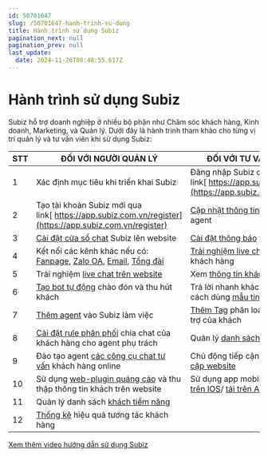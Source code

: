 ```yaml
---
id: 50701647
slug: /50701647-hanh-trinh-su-dung
title: Hành trình sử dụng Subiz
pagination_next: null
pagination_prev: null
last_update:
  date: 2024-11-26T08:48:55.617Z
---
```


# Hành trình sử dụng Subiz


Subiz hỗ trợ doanh nghiệp ở nhiều bộ phận như Chăm sóc khách hàng, Kinh doanh, Marketing, và Quản lý. Dưới đây là hành trình tham khảo cho từng vị trí quản lý và tư vấn viên khi sử dụng Subiz:



|**STT**|**ĐỐI VỚI NGƯỜI QUẢN LÝ**|**ĐỐI VỚI TƯ VẤN VIÊN**|
|--|--|--|
|1|Xác định mục tiêu khi triển khai Subiz|Đăng nhập Subiz qua link[ https://app.subiz.com.vn/](https://app.subiz.com.vn/)|
|2|Tạo tài khoản Subiz mới qua link[ https://app.subiz.com.vn/register](https://app.subiz.com.vn/register)|[Cập nhật thông tin](https://app.subiz.com.vn/profile/) cá nhân agent|
|3|[Cài đặt cửa sổ chat](https://subiz.com.vn/docs/1583390769-ket-noi-website) Subiz lên website|[Cài đặt thông báo](https://app.subiz.com.vn/profile/setting-notification) tin nhắn mới|
|4|Kết nối các kênh khác nếu có: [Fanpage](https://subiz.com.vn/docs/1139647591-ket-noi-fanpage), [Zalo OA](https://subiz.com.vn/docs/297964546-ket-noi-zalo-oa), [Email](https://subiz.com.vn/docs/1245788391-ket-noi-email), [Tổng đài](https://subiz.com.vn/docs/456469809-ket-noi-tong-dai)|[Trải nghiệm live chat](https://www.youtube.com/watch?v=oi6nmPYPAPk&t=7s) tư vấn khách hàng|
|5|Trải nghiệm [live chat trên website](https://www.youtube.com/watch?v=cIA8Zp_B2gg&t=22s)|Xem [thông tin khách hàng](https://subiz.com.vn/docs/777741175-ho-so-khach-hang)|
|6|[Tạo bot tự động](https://www.youtube.com/watch?v=UeE6tV5IG6k&t=38s) chào đón và thu hút khách|Trả lời nhanh khách hàng bằng cách dùng [mẫu tin nhắn](https://subiz.com.vn/docs/1941951532-mau-tin-nhan)|
|7|[Thêm agent](https://subiz.com.vn/docs/628554948-agent-la-gi-) vào Subiz làm việc|[Thêm Tag](https://subiz.com.vn/docs/662546069-tag-hoi-thoai) phân loại yêu cầu hỗ trợ của khách|
|8|[Cài đặt rule phân phối](https://subiz.com.vn/docs/972963943-rule-phan-phoi-hoi-thoai) chia chat của khách hàng cho agent phụ trách|Quản lý [danh sách hội thoại](https://subiz.com.vn/docs/1387158228-quan-ly-hoi-thoai-cua-khach)|
|9|Đào tạo agent [các công cụ chat tư vấn](https://www.youtube.com/watch?v=oi6nmPYPAPk&t=7s) khách hàng online|Chủ động tiếp cận [khách truy cập website](https://subiz.com.vn/docs/1968656234-subiz-live-khach-truy-cap-web)|
|10|Sử dụng [web-plugin quảng cáo](https://www.youtube.com/watch?v=XJnRIUw4lNg&t=2s) và thu thập thông tin khách trên website|Sử dụng app mobile Subiz: [tải trên IOS](https://apps.apple.com/vn/app/subiz/id1414797772)/ [tải trên Android](https://play.google.com/store/apps/details?id=com.subiz.mobile4)|
|11|Quản lý danh sách [khách tiềm năng](https://subiz.com.vn/docs/1221805713-quan-ly-khach-tiem-nang)||
|12|[Thống kê](https://subiz.com.vn/docs/329849664-thong-ke-hoi-thoai) hiệu quả tương tác khách hàng||




[Xem thêm video hướng dẫn sử dụng Subiz](https://www.youtube.com/watch?v=6DPEDcjejPw&t=79s)